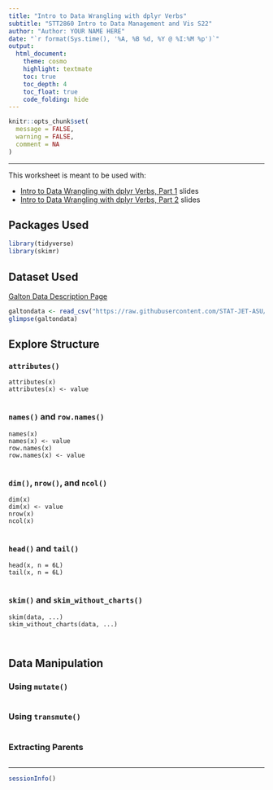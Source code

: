 ```yaml
---
title: "Intro to Data Wrangling with dplyr Verbs"
subtitle: "STT2860 Intro to Data Management and Vis S22"
author: "Author: YOUR NAME HERE"
date: "`r format(Sys.time(), '%A, %B %d, %Y @ %I:%M %p')`"
output: 
  html_document: 
    theme: cosmo
    highlight: textmate
    toc: true
    toc_depth: 4
    toc_float: true
    code_folding: hide
---
```


```r
knitr::opts_chunk$set(
  message = FALSE,
  warning = FALSE,
  comment = NA
)
```
<hr>

This worksheet is meant to be used with:

* [Intro to Data Wrangling with dplyr Verbs, Part 1](https://stat-jet-asu.github.io/Slides/GeneralR/DataWranglingVerbs01.html#1) slides
* [Intro to Data Wrangling with dplyr Verbs, Part 2](https://stat-jet-asu.github.io/Slides/GeneralR/DataWranglingVerbs02.html#1) slides

## Packages Used

```r
library(tidyverse)
library(skimr)
```

## Dataset Used

[Galton Data Description Page](https://stat-jet-asu.github.io/Datasets/InstructorDescriptions/galtonheightdata.html)

```r
galtondata <- read_csv("https://raw.githubusercontent.com/STAT-JET-ASU/Datasets/master/Instructor/galtonfamiliesmain.csv")
glimpse(galtondata)
```

## Explore Structure

### `attributes()`

    attributes(x)
    attributes(x) <- value

```r

```

### `names()` and `row.names()`

    names(x)
    names(x) <- value
    row.names(x)
    row.names(x) <- value

```r

```

### `dim()`, `nrow()`, and `ncol()`

    dim(x)
    dim(x) <- value
    nrow(x)
    ncol(x)

```r

```

### `head()` and `tail()`

    head(x, n = 6L)
    tail(x, n = 6L)

```r

```

### `skim()` and `skim_without_charts()`

    skim(data, ...)
    skim_without_charts(data, ...)

```r

```

```r

```

## Data Manipulation

### Using `mutate()`

```r

```

### Using `transmute()`

```r

```

### Extracting Parents

```r

```


<hr>
```r
sessionInfo()
```
